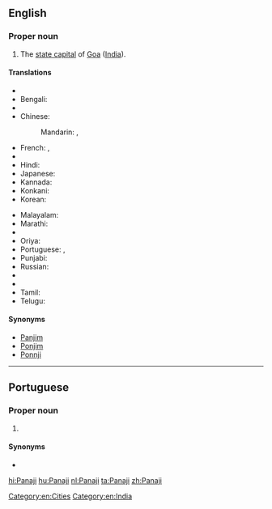 ==English==
{{wikipedia}}

===Proper noun===
{{en-proper noun}}

# The [[state capital]] of [[Goa]] ([[India]]).

====Translations====
{{trans-top|capital of Goa, India}}
* {{trreq|as}}
* Bengali: {{t|bn|পানাজি|sc=Beng|tr=pānāji}}
* {{trreq|hne}}
* Chinese:
*: Mandarin: {{t|cmn|帕納吉|sc=Hani}}, {{t|cmn|帕纳吉|tr=Pànàjí|sc=Hani}}
* French: {{t|fr|Panaji|m}}, {{t|fr|Panjim|m}}
* {{trreq|gu}}
* Hindi: {{t+|hi|पणजी|tr=paṇajī}}
* Japanese: {{t|ja|パナジ|tr=Panaji}}
* Kannada: {{t|kn|ಪಣಜಿ|sc=Knda|tr=paṇaji}}
* Konkani: {{t|kok|पणजी|tr=paṇajī}}
* Korean: {{t|ko|파나지|sc=Kore|tr=panaji}}
{{trans-mid}}
* Malayalam: {{t|ml|പനജി|sc=Mlym|tr=panaji}}
* Marathi: {{t|mr|पणजी|sc=Deva|tr=paṇajī}}
* {{trreq|lus}}
* Oriya: {{t|or|ପାଣାଜୀ|sc=Orya|tr=pāṇājī}}
* Portuguese: {{t|pt|Pangim|f}}, {{t|pt|Panaji|f}}
* Punjabi: {{t|pa|ਪਣਜੀ|f|tr=paṇajī|sc=Guru}}
* Russian: {{t|ru|Панаджи|m|tr=Panadži}}
* {{trreq|sat}}
* {{trreq|sip}}
* Tamil: {{t|ta|பணஜி|sc=Taml|tr=paṇaji}}
* Telugu: {{t|te|పనజీ|sc=Telu|tr=panajī}}
{{trans-bottom}}

====Synonyms====
* [[Panjim]]
* [[Ponjim]]
* [[Ponnji]]

[[Category:en:Cities]]
[[Category:en:India]]

----

==Portuguese==

===Proper noun===
{{pt-proper noun|f}}

# {{l/en|Panaji}} {{gloss|capital of Goa, India}}

====Synonyms====
* {{l/pt|Pangim}}

[[hi:Panaji]]
[[hu:Panaji]]
[[nl:Panaji]]
[[ta:Panaji]]
[[zh:Panaji]]